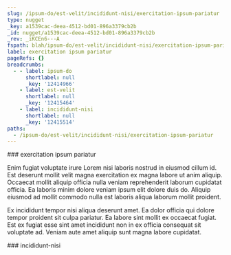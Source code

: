 ```yaml
---
slug: /ipsum-do/est-velit/incididunt-nisi/exercitation-ipsum-pariatur
type: nugget
_key: a1539cac-deea-4512-bd01-896a3379cb2b
_id: nugget/a1539cac-deea-4512-bd01-896a3379cb2b
_rev: _iKCEn6---A
fspath: blah/ipsum-do/est-velit/incididunt-nisi/exercitation-ipsum-pariatur.md
label: exercitation ipsum pariatur
pageRefs: {}
breadcrumbs:
  - - label: ipsum-do
      shortlabel: null
      _key: '12414966'
    - label: est-velit
      shortlabel: null
      _key: '12415464'
    - label: incididunt-nisi
      shortlabel: null
      _key: '12415514'
paths:
  - /ipsum-do/est-velit/incididunt-nisi/exercitation-ipsum-pariatur
---
```


<NuggetArea>
<Nugget slug="/ipsum-do/est-velit/incididunt-nisi/exercitation-ipsum-pariatur" type="nugget" _key="a1539cac-deea-4512-bd01-896a3379cb2b" _id="nugget/a1539cac-deea-4512-bd01-896a3379cb2b" _rev="_iKCEn6---A" fspath="blah/ipsum-do/est-velit/incididunt-nisi/exercitation-ipsum-pariatur.md" label="exercitation ipsum pariatur" paths="/ipsum-do/est-velit/incididunt-nisi/exercitation-ipsum-pariatur">
<NuggetBody>
### exercitation ipsum pariatur

Enim fugiat voluptate irure Lorem nisi laboris nostrud in eiusmod cillum id. Est deserunt mollit velit magna exercitation ex magna labore ut anim aliquip. Occaecat mollit aliquip officia nulla veniam reprehenderit laborum cupidatat officia. Ea laboris minim dolore veniam ipsum elit dolore duis do. Aliquip eiusmod ad mollit commodo nulla est laboris aliqua laborum mollit proident.

Ex incididunt tempor nisi aliqua deserunt amet. Ea dolor officia qui dolore tempor proident sit culpa pariatur. Ea labore sint mollit ex occaecat fugiat. Est ex fugiat esse sint amet incididunt non in ex officia consequat sit voluptate ad. Veniam aute amet aliquip sunt magna labore cupidatat.

</NuggetBody>
<Breadcrumbs>
<Crumbs>
<Crumb _key="12414966" label="ipsum-do" /><Crumb _key="12415464" label="est-velit" /><Crumb _key="12415514" label="incididunt-nisi" />
</Crumbs>
</Breadcrumbs>
</Nugget>

<NuggetsInbound>
</NuggetsInbound>
<NuggetsOutbound>
</NuggetsOutbound>
</NuggetArea>
<PassagesInbound>
<Passage direction="inbound" type="passage" _key="12415514" _id="passage/12415514" _rev="_iKCEn6---_" label="incididunt-nisi" passage="incididunt-nisi" fspath="blah/ipsum-do/est-velit/incididunt-nisi" paths="/ipsum-do/est-velit/incididunt-nisi" slug="/ipsum-do/est-velit/incididunt-nisi">
<NuggetBody>
### incididunt-nisi

</NuggetBody>
<Breadcrumbs>
<Crumbs>
<Crumb _key="12414966" label="ipsum-do" /><Crumb _key="12415464" label="est-velit" />
</Crumbs>
</Breadcrumbs>
</Passage>

</PassagesInbound>
<PassagesOutbound>
</PassagesOutbound>